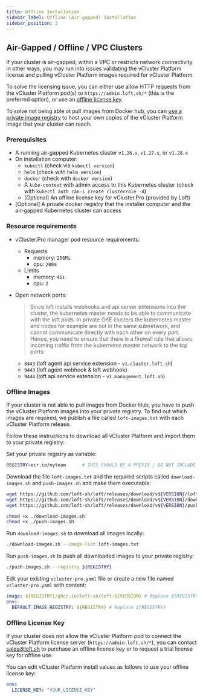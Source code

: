 ```yaml
---
title: Offline Installation
sidebar_label: Offline (Air-gapped) Installation
sidebar_position: 3
---
```



## Air-Gapped / Offline / VPC Clusters

If your cluster is air-gapped, within a VPC or restricts network connectivity in other ways, you
may run into issues validating the vCluster Platform license and pulling vCluster Platform images required for vCluster Platform.

To solve the licensing issue, you can either use allow HTTP requests from the vCluster Platform pod(s) to
`https://admin.loft.sh/*` (this is the preferred option), or use an
[offline license key](#offline-license-key).

To solve not being able ot pull images from Docker hub, you can
[use a private image registry](#offline-images) to host your own copies of the vCluster Platform image that
your cluster can reach.

### Prerequisites

- A running air-gapped Kubernetes cluster `v1.26.x`, `v1.27.x`, or `v1.28.x`
- On installation computer:
    - `kubectl` (check via `kubectl version`)
    - `helm` (check with `helm version`)
    - `docker` (check with `docker version`)
    - A `kube-context` with admin access to this Kubernetes cluster (check with `kubectl auth can-i create clusterrole -A`)
    - [Optional] An offline license key for vCluster.Pro (provided by Loft)
- [Optional] A private docker registry that the installer computer and the air-gapped Kubernetes cluster can access

### Resource requirements

- vCluster.Pro manager pod resource requirements:
    - Requests
        - memory: `256Mi`
        - cpu: `200m`
    - Limits
        - memory: `4Gi`
        - cpu: `2`

- Open network ports:
    > Since loft installs webhooks and api server extensions into the cluster, the kubernetes master needs to be able to communicate with the loft pods. In private GKE clusters the kubernetes master and nodes for example are not in the same subnetwork, and cannot communicate directly with each other on every port. Hence, you need to ensure that there is a firewall rule that allows incoming traffic from the kubernetes master network to the tcp ports:
    - `8443` (loft agent api service extension - `v1.cluster.loft.sh`)
    - `9443` (loft agent webhook & loft webhook)
    - `9444` (loft api service extension - `v1.management.loft.sh`)


### Offline Images

If your cluster is not able to pull images from Docker Hub, you have to push the vCluster Platform images
into your private registry. To find out which images are required, we publish a file called
`loft-images.txt` with each vCluster Platform release.

Follow these instructions to download all vCluster Platform and import them to your private registry:

<Flow id="offline-images">
    <Step>
        <PartialAdminSetVersion/>
  </Step>
  <Step>

Set your private registry as variable:

```bash
REGISTRY=ecr.io/myteam      # THIS SHOULD BE A PREFIX / DO NOT INCLUDE ANY LOFT_IMAGE PATHS
```

  </Step>
  <Step>

Download the file `loft-images.txt` and the required scripts called `download-images.sh` and `push-images.sh` and make them executable:

```bash
wget https://github.com/loft-sh/loft/releases/download/v${VERSION}/loft-images.txt
wget https://github.com/loft-sh/loft/releases/download/v${VERSION}/download-images.sh
wget https://github.com/loft-sh/loft/releases/download/v${VERSION}/push-images.sh

chmod +x ./download-images.sh
chmod +x ./push-images.sh
```

  </Step>
  <Step>

Run `download-images.sh` to download all images locally:

```bash
./download-images.sh --image-list loft-images.txt
```

  </Step>
  <Step>

Run `push-images.sh` to push all downloaded images to your private registry:

```bash
./push-images.sh --registry ${REGISTRY}
```

  </Step>
  <Step>

Edit your existing `vcluster-pro.yaml` file or create a new file named `vcluster-pro.yaml` with content:

```yaml
image: ${REGISTRY}/ghcr.io/loft-sh/loft:${VERSION} # Replace ${REGISTRY} and ${VERSION}
env:
  DEFAULT_IMAGE_REGISTRY: ${REGISTRY} # Replace ${REGISTRY}
```

  </Step>
  <Step>
        <PartialAdminUpgrade/>
    </Step>
</Flow>

### Offline License Key

If your cluster does not allow the vCluster Platform pod to connect the vCluster Platform license server
(`https://admin.loft.sh/*`), you can contact [sales@loft.sh](mailto:sales@loft.sh) to purchase
an offline license key or to request a trial license key for offline use.

You can edit vCluster Platform install values as follows to use your offline license key:

```yaml
env:
  LICENSE_KEY: "YOUR_LICENSE_KEY"
```
